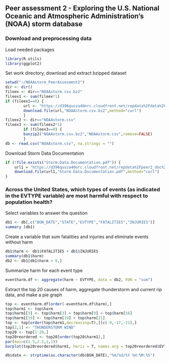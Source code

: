## Peer assessment 2 - Exploring the U.S. National Oceanic and Atmospheric Administration's (NOAA) storm database

### Download and preprocessing data

Load needed packages
```r
library(R.utils)
library(ggplot2)
```


Set work directory, download and extract bzipped dataset
```r
setwd("~/NOAAstorm_PeerAssesment2")
dir <- dir()
fileex <- dir=="NOAAstorm.csv.bz2"
fileex1 <- sum(fileex*1)
if (fileex1==0) {
        url <- "https://d396qusza40orc.cloudfront.net/repdata%2Fdata%2FStormData.csv.bz2"
        download.file(url,"NOAAstorm.csv.bz2",method="curl")        
        }
fileex2 <- dir=="NOAAstorm.csv"
fileex3 <- sum(fileex2*1)
        if (fileex3==0) {
        bunzip2("NOAAstorm.csv.bz2","NOAAstorm.csv",remove=FALSE)
        } 
db <- read.csv("NOAAstorm.csv", na.strings = "")
```
Download Storm Data Documentation
```r
if (!file.exists("Storm.Data.Documentation.pdf")) {
    url1 = "https://d396qusza40orc.cloudfront.net/repdata%2Fpeer2_doc%2Fpd01    016005curr.pdf"
    download.file(url1,"Storm.Data.Documentation.pdf",method="curl")
}
```


### Across the United States, which types of events (as indicated in the EVTYPE variable) are most harmful with respect to population health?

Select variables to answer the question
```r
db1 <- db[,c("BGN_DATE","STATE","EVTYPE","FATALITIES","INJURIES")]
summary (db1)
```

Create a variable that sum fatalities and injuries and eliminate events without harm
```r
db1$harm <- db1$FATALITIES + db1$INJURIES
summary(db1$harm)
db2 <- db1[db1$harm > 0,]
```

Summarize harm for each event type
```r
eventharm.df <- aggregate(harm ~ EVTYPE, data = db2, FUN = "sum")
```

Extract the top 20 causes of harm, aggregate thunderstorm and current rip data, and make a pie graph 
```r
top <- eventharm.df[order(-eventharm.df$harm),]
top$harm1 <- top$harm
top$harm1[3] <- top$harm[3] + top$harm[9] + top$harm[16]
top$harm1[19] <- top$harm[19] + top$harm[21]
top <- top[order(top$harm1,decreasing=T),][c(-9,-17,-21),]
top[2,1] <- "THUNDERSTORM WIND" 
top20 <- top[1:20,]
top20reordered <- top20[order(top20$harm1),]
par(mai=c(1.5,2.1,1,1))
barplot(top20reordered$harm1, horiz = T, names.arg = top20reordered$EVTYPE, las = 1,xlim=c(0,100000), cex.names = 1, xlab = "Total harmful events", main = "Top 20 causes and number of harmful events (fatalities + injuries) \nfrom 1950 to 2011 in U.S.", sub = "Data from the U.S. National Oceanic and Atmospheric Administration's (NOAA) storm database")
```


```r
db$date <- strptime(as.character(db$BGN_DATE),"%m/%d/%Y %H:%M:%S")
```

